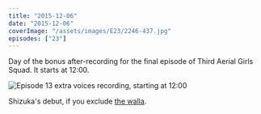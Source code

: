```yaml
---
title: "2015-12-06"
date: "2015-12-06"
coverImage: "/assets/images/E23/2246-437.jpg"
episodes: ["23"]
---
```


Day of the bonus after-recording for the final episode of Third Aerial Girls Squad. It starts at 12:00.

![Episode 13 extra voices recording, starting at 12:00](/assets/images/E23/2013-255.jpg)

Shizuka's debut, if you exclude [the walla](/calendar/2014-11-18).
